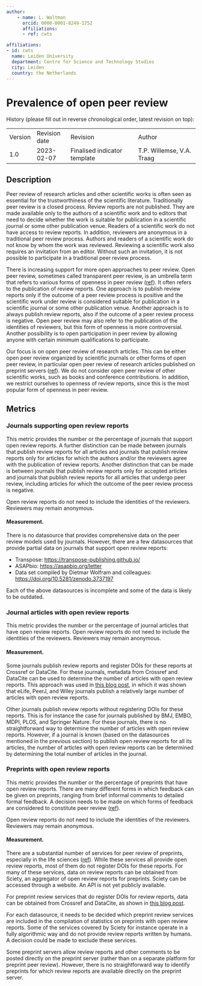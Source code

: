 ```yaml
---
author:
    - name: L. Waltman
      orcid: 0000-0001-8249-1752
      affiliations:
      - ref: cwts

affiliations:
- id: cwts
  name: Leiden University
  department: Centre for Science and Technology Studies
  city: Leiden
  country: the Netherlands
---
```


# Prevalence of open peer review {#prevalence-of-open-peer-review .unnumbered}

History (please fill out in reverse chronological order, latest revision on top):

|         |               |                              |                           |
|---------|---------------|------------------------------|---------------------------|
| Version | Revision date | Revision                     | Author                    |
| 1.0     | 2023-02-07    | Finalised indicator template | T.P. Willemse, V.A. Traag |

## Description

Peer review of research articles and other scientific works is often seen as essential for the trustworthiness of the scientific literature. Traditionally peer review is a closed process. Review reports are not published. They are made available only to the authors of a scientific work and to editors that need to decide whether the work is suitable for publication in a scientific journal or some other publication venue. Readers of a scientific work do not have access to review reports. In addition, reviewers are anonymous in a traditional peer review process. Authors and readers of a scientific work do not know by whom the work was reviewed. Reviewing a scientific work also requires an invitation from an editor. Without such an invitation, it is not possible to participate in a traditional peer review process.

There is increasing support for more open approaches to peer review. Open peer review, sometimes called transparent peer review, is an umbrella term that refers to various forms of openness in peer review ([ref](https://doi.org/10.31222/osf.io/r6t8p)). It often refers to the publication of review reports. One approach is to publish review reports only if the outcome of a peer review process is positive and the scientific work under review is considered suitable for publication in a scientific journal or some other publication venue. Another approach is to always publish review reports, also if the outcome of a peer review process is negative. Open peer review may also refer to the publication of the identities of reviewers, but this form of openness is more controversial. Another possibility is to open participation in peer review by allowing anyone with certain minimum qualifications to participate.

Our focus is on open peer review of research articles. This can be either open peer review organized by scientific journals or other forms of open peer review, in particular open peer review of research articles published on preprint servers ([ref](https://doi.org/10.31219/osf.io/cht8p)). We do not consider open peer review of other scientific works, such as books and conference contributions. In addition, we restrict ourselves to openness of review reports, since this is the most popular form of openness in peer review.

## Metrics

### Journals supporting open review reports

This metric provides the number or the percentage of journals that support open review reports. A further distinction can be made between journals that publish review reports for all articles and journals that publish review reports only for articles for which the authors and/or the reviewers agree with the publication of review reports. Another distinction that can be made is between journals that publish review reports only for accepted articles and journals that publish review reports for all articles that undergo peer review, including articles for which the outcome of the peer review process is negative.

Open review reports do not need to include the identities of the reviewers. Reviewers may remain anonymous.

#### Measurement.

There is no datasource that provides comprehensive data on the peer review models used by journals. However, there are a few datasources that provide partial data on journals that support open review reports:

-   Transpose: <https://transpose-publishing.github.io/>
-   ASAPbio: <https://asapbio.org/letter>
-   Data set compiled by Dietmar Wolfram and colleagues: <https://doi.org/10.5281/zenodo.3737197>

Each of the above datasources is incomplete and some of the data is likely to be outdated.

### Journal articles with open review reports

This metric provides the number or the percentage of journal articles that have open review reports. Open review reports do not need to include the identities of the reviewers. Reviewers may remain anonymous.

#### Measurement.

Some journals publish review reports and register DOIs for these reports at Crossref or DataCite. For these journals, metadata from Crossref and DataCite can be used to determine the number of articles with open review reports. This approach was used in [this blog post](https://www.leidenmadtrics.nl/articles/the-growth-of-open-peer-review), in which it was shown that eLife, PeerJ, and Wiley journals publish a relatively large number of articles with open review reports.

Other journals publish review reports without registering DOIs for these reports. This is for instance the case for journals published by BMJ, EMBO, MDPI, PLOS, and Springer Nature. For these journals, there is no straightforward way to determine the number of articles with open review reports. However, if a journal is known (based on the datasources mentioned in the previous section) to publish open review reports for all its articles, the number of articles with open review reports can be determined by determining the total number of articles in the journal.

### Preprints with open review reports

This metric provides the number or the percentage of preprints that have open review reports. There are many different forms in which feedback can be given on preprints, ranging from brief informal comments to detailed formal feedback. A decision needs to be made on which forms of feedback are considered to constitute peer review ([ref](https://doi.org/10.31222/osf.io/r6t8p)).

Open review reports do not need to include the identities of the reviewers. Reviewers may remain anonymous.

#### Measurement.

There are a substantial number of services for peer review of preprints, especially in the life sciences ([ref](https://doi.org/10.31219/osf.io/8zj9w)). While these services all provide open review reports, most of them do not register DOIs for these reports. For many of these services, data on review reports can be obtained from Sciety, an aggregator of open review reports for preprints. Sciety can be accessed through a website. An API is not yet publicly available.

For preprint review services that do register DOIs for review reports, data can be obtained from Crossref and DataCite, as shown in [this blog post](https://www.leidenmadtrics.nl/articles/the-growth-of-open-peer-review).

For each datasource, it needs to be decided which preprint review services are included in the compilation of statistics on preprints with open review reports. Some of the services covered by Sciety for instance operate in a fully algorithmic way and do not provide review reports written by humans. A decision could be made to exclude these services.

Some preprint servers allow review reports and other comments to be posted directly on the preprint server (rather than on a separate platform for preprint peer review). However, there is no straightforward way to identify preprints for which review reports are available directly on the preprint server.
